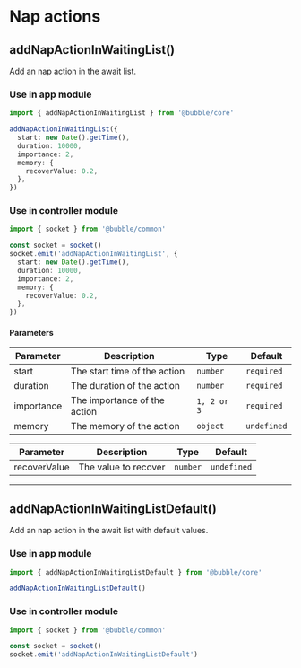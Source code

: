 # Nap actions

## addNapActionInWaitingList()

Add an nap action in the await list.

### Use in app module

```typescript
import { addNapActionInWaitingList } from '@bubble/core'

addNapActionInWaitingList({
  start: new Date().getTime(),
  duration: 10000,
  importance: 2,
  memory: {
    recoverValue: 0.2,
  },
})
```

### Use in controller module

```typescript
import { socket } from '@bubble/common'

const socket = socket()
socket.emit('addNapActionInWaitingList', {
  start: new Date().getTime(),
  duration: 10000,
  importance: 2,
  memory: {
    recoverValue: 0.2,
  },
})
```

#### Parameters

| Parameter  | Description                  | Type        | Default     |
| ---------- | ---------------------------- | ----------- | ----------- |
| start      | The start time of the action | `number`    | `required`  |
| duration   | The duration of the action   | `number`    | `required`  |
| importance | The importance of the action | `1, 2 or 3` | `required`  |
| memory     | The memory of the action     | `object`    | `undefined` |

| Parameter    | Description          | Type     | Default     |
| ------------ | -------------------- | -------- | ----------- |
| recoverValue | The value to recover | `number` | `undefined` |

---

## addNapActionInWaitingListDefault()

Add an nap action in the await list with default values.

### Use in app module

```typescript
import { addNapActionInWaitingListDefault } from '@bubble/core'

addNapActionInWaitingListDefault()
```

### Use in controller module

```typescript
import { socket } from '@bubble/common'

const socket = socket()
socket.emit('addNapActionInWaitingListDefault')
```
